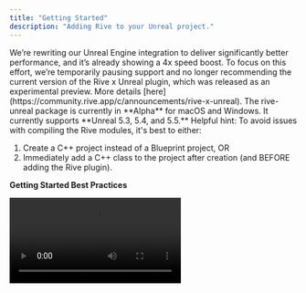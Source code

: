 ```yaml
---
title: "Getting Started"
description: "Adding Rive to your Unreal project."
---
```


<Warning>
  We’re rewriting our Unreal Engine integration to deliver significantly better performance, and it’s already showing a 4x speed boost. To focus on this effort, we’re temporarily pausing support and no longer recommending the current version of the Rive x Unreal plugin, which was released as an experimental preview. More details [here](https://community.rive.app/c/announcements/rive-x-unreal).
</Warning>

<Note>
  The rive-unreal package is currently in **Alpha** for macOS and Windows. It currently supports **Unreal 5.3, 5.4, and 5.5.**
</Note>

<Tip>
  Helpful hint: To avoid issues with compiling the Rive modules, it's best to either:

  1. Create a C\+\+ project instead of a Blueprint project, OR
  2. Immediately add a C\+\+ class to the project after creation (and BEFORE adding the Rive plugin).
</Tip>

**Getting Started Best Practices**

<video controls className="w-full aspect-video" src="https://ucarecdn.com/a320730a-abb9-48cc-b945-7fb4ad65767c/" />

## Build requirements

Specific platform dependencies and build tools are needed to compile the Rive plugin.

<Note>
  These steps are only a temporary requirement before the plugin is distributed through **Fab**.
</Note>

### Unreal Version

- Install _UE 5.3.2 or above_ - [Epic Games Launcher.](https://store.epicgames.com/en-US/download)
- Ensure that _5.3.2 or above_ is set as the current version:![Image](https://ucarecdn.com/c75a2b18-7208-4b28-bfef-a998a9a0bf08/)
- Ensure **Engine Source** is checked from the **Options** launcher shown above:![Image](https://ucarecdn.com/50bf5981-f34a-43cd-b149-09a84bb8b49b/)

<Note>
  Work is underway to support newer (and older) versions of Unreal. If you require a specific version of Unreal to be supported, please reach out to us on our [support channel](https://community.rive.app/c/support/).
</Note>

### MacOS

The plugin is designed to work on both M-Series chips and Intel. _Please_ [file an issue on Github](https://github.com/rive-app/rive-unreal/issues) _if you're encountering difficulties and share you environment details._

**Steps:**

- [Install XCode ](https://developer.apple.com/xcode/)for MacOS.

### Windows

**Steps:**

1. [Install Visual Studio](https://visualstudio.microsoft.com/) for Windows.
2. Follow [these instructions](https://dev.epicgames.com/documentation/en-us/unreal-engine/setting-up-visual-studio-development-environment-for-cplusplus-projects-in-unreal-engine?application_version=5.3) for setting up Visual Studio for Unreal development.

**Debug steps**:

Follow these additional steps if you're encountering issues building.

- For the **Visual Studio Installer** within the **Game development with C\+\+** section, be sure to also check:
  - Unreal Engine installer
  - Unreal Engine Test Adapter
  - Unreal Engine uproject support (Preview)
- Ensure Visual Studio and toolchains are updated to the latest versions.
- Ensure you're using a supported version of MSVC. You may run into Windows Toolchain issues, for example:

<Note>
  _"UnrealBuildTool has banned the MSVC 14.39.33519-14.39.99999 toolchains due to compiler issues. Please install a different toolchain such as 14.38.33130 by opening the generated solution and installing recommended components or from the Visual Studio installer._
</Note>

## Demo Project

To quickly experiment with rive-unreal, take a look at our [demos project](https://github.com/rive-app/rive-unreal-demos). This sample project demonstrates various Rive features and ways to render Rive content. The blueprint code provides additional instructions and comments on using Rive in Unreal.

**Follow these steps:**

1. Ensure you've completed the steps outlined in **Build requirements** above.
2. Download the latest project from the Github.
3. Extract the project and run **ShowDemo.uproject.**
4. Wait a bit until a popup appears, asking to build missing modules. Select **yes.** Note that the names of the modules may differ from the image below. ![Image](https://ucarecdn.com/4cf3df6f-9ce6-47d5-8368-8c51f3c7d995/)
5. It may take a while to open the project the first time and appear as if nothing is happening. It shouldn't take longer than a few minutes.
6. Play the **MainMenu** level (`/Content/Levels/MainMenu/LV_MainMenu.umap`).

**Debug steps**:

- See the debug steps in **Build requirements.**
- If you encounter difficulties compiling, please [report the issue on our Github.](https://github.com/rive-app/rive-unreal/issues)

## Add Rive to an existing project

<Note>
  We plan to distribute the Rive Unreal plugin as a free asset on Fab. Until then, the following steps are needed to add Rive to an existing project.
</Note>

**Steps:**

1. Ensure you've completed the steps outlined in **Build requirements** above. Shut down the Unreal Editor if it is open.
2. Download the latest version of the plugin from the Github [releases tab](https://github.com/rive-app/rive-unreal/releases) (named with a version number like **Rive-X.Y.Z.zip**)
3. Extract the zip and copy the content to your Unreal project in the file system folder `Your-Project-Name/Plugins/Rive/`
4. Open your project _.uproject_ file.
5. Wait a bit until a popup appears, asking to build missing modules. Select **Yes.**
6. It may take a while to open the project the first time and appear as if nothing is happening. It shouldn't take longer than a few minutes.
7. Once the project is open, ensure that the Rive plugin is enabled: **Settings-\>Plugins** and search for **Rive.**![Image](https://ucarecdn.com/1e6d9667-d43b-4948-abd1-7735c25cbecb/)

Now you can add Rive content\!

**Debug steps**:

- See the debug steps in **Build requirements.**
- For Windows, ensure the RHI is set to **DirectX 11.**
- If you encounter difficulties compiling, please [report the issue on our Github.](https://github.com/rive-app/rive-unreal/issues)

## Adding a Rive file to Unreal

See our documentation on [Exporting](/editor/exporting/exporting-for-runtime) real-time content.

Once you have a `.riv` file, you can simply drag it into the Unreal Content Browser, which will automatically create a **RiveFile** object, a **RiveTextureObject**, and a **Widget Blueprint**. On our [Marketplace](https://rive.app/marketplace), you can find Rive content that can be remixed and used in your project. 

See the following sections on using the **RiveFile** object.